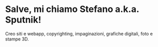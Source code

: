 # Salve, mi chiamo Stefano a.k.a. Sputnik!

Creo siti e webapp, copyrighting, impaginazioni, grafiche digitali, foto e stampe 3D.

